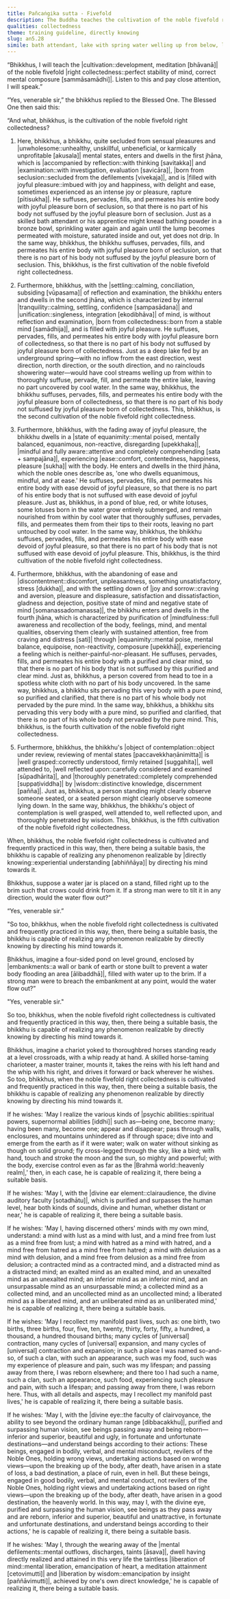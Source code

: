 ```yaml
---
title: Pañcaṅgika sutta - Fivefold
description: The Buddha teaches the cultivation of the noble fivefold right collectedness with vivid similes, and shares how one who has cultivated this can realize any phenomenon realizable by directly knowing.
qualities: collectedness
theme: training guideline, directly knowing
slug: an5.28
simile: bath attendant, lake with spring water welling up from below, lotus suffused from its tip to its root with cool water, person covered from head to toe with a white cloth, water jar filled to the brim, four-sided pond enclosed by embankments, chariot yoked to thoroughbred horses
---
```


“Bhikkhus, I will teach the |cultivation::development, meditation [bhāvanā]| of the noble fivefold |right collectedness::perfect stability of mind, correct mental composure [sammāsamādhi]|. Listen to this and pay close attention, I will speak.”

“Yes, venerable sir,” the bhikkhus replied to the Blessed One. The Blessed One then said this:

“And what, bhikkhus, is the cultivation of the noble fivefold right collectedness?

1) Here, bhikkhus, a bhikkhu, quite secluded from sensual pleasures and |unwholesome::unhealthy, unskillful, unbeneficial, or karmically unprofitable [akusala]| mental states, enters and dwells in the first jhāna, which is |accompanied by reflection::with thinking [savitakka]| and |examination::with investigation, evaluation [savicāra]|, |born from seclusion::secluded from the defilements [vivekaja]|, and is |filled with joyful pleasure::imbued with joy and happiness, with delight and ease, sometimes experienced as an intense joy or pleasure, rapture [pītisukha]|. He suffuses, pervades, fills, and permeates his entire body with joyful pleasure born of seclusion, so that there is no part of his body not suffused by the joyful pleasure born of seclusion. Just as a skilled bath attendant or his apprentice might knead bathing powder in a bronze bowl, sprinkling water again and again until the lump becomes permeated with moisture, saturated inside and out, yet does not drip. In the same way, bhikkhus, the bhikkhu suffuses, pervades, fills, and permeates his entire body with joyful pleasure born of seclusion, so that there is no part of his body not suffused by the joyful pleasure born of seclusion. This, bhikkhus, is the first cultivation of the noble fivefold right collectedness.

2) Furthermore, bhikkhus, with the |settling::calming, conciliation, subsiding [vūpasama]| of reflection and examination, the bhikkhu enters and dwells in the second jhāna, which is characterized by internal |tranquility::calming, settling, confidence [sampasādana]| and |unification::singleness, integration [ekodibhāva]| of mind, is without reflection and examination, |born from collectedness::born from a stable mind [samādhija]|, and is filled with joyful pleasure. He suffuses, pervades, fills, and permeates his entire body with joyful pleasure born of collectedness, so that there is no part of his body not suffused by joyful pleasure born of collectedness. Just as a deep lake fed by an underground spring—with no inflow from the east direction, west direction, north direction, or the south direction, and no rainclouds showering water—would have cool streams welling up from within to thoroughly suffuse, pervade, fill, and permeate the entire lake, leaving no part uncovered by cool water. In the same way, bhikkhus, the bhikkhu suffuses, pervades, fills, and permeates his entire body with the joyful pleasure born of collectedness, so that there is no part of his body not suffused by joyful pleasure born of collectedness. This, bhikkhus, is the second cultivation of the noble fivefold right collectedness.

3) Furthermore, bhikkhus, with the fading away of joyful pleasure, the bhikkhu dwells in a |state of equanimity::mental poised, mentally balanced, equanimous, non-reactive, disregarding [upekkhaka]|, |mindful and fully aware::attentive and completely comprehending [sata + sampajāna]|, experiencing |ease::comfort, contentedness, happiness, pleasure [sukha]| with the body. He enters and dwells in the third jhāna, which the noble ones describe as, 'one who dwells equanimous, mindful, and at ease.' He suffuses, pervades, fills, and permeates his entire body with ease devoid of joyful pleasure, so that there is no part of his entire body that is not suffused with ease devoid of joyful pleasure. Just as, bhikkhus, in a pond of blue, red, or white lotuses, some lotuses born in the water grow entirely submerged, and remain nourished from within by cool water that thoroughly suffuses, pervades, fills, and permeates them from their tips to their roots, leaving no part untouched by cool water. In the same way, bhikkhus, the bhikkhu suffuses, pervades, fills, and permeates his entire body with ease devoid of joyful pleasure, so that there is no part of his body that is not suffused with ease devoid of joyful pleasure. This, bhikkhus, is the third cultivation of the noble fivefold right collectedness.

4) Furthermore, bhikkhus, with the abandoning of ease and |discontentment::discomfort, unpleasantness, something unsatisfactory, stress [dukkha]|, and with the settling down of |joy and sorrow::craving and aversion, pleasure and displeasure, satisfaction and dissatisfaction, gladness and dejection, positive state of mind and negative state of mind [somanassadomanassa]|, the bhikkhu enters and dwells in the fourth jhāna, which is characterized by purification of |mindfulness::full awareness and recollection of the body, feelings, mind, and mental qualities, observing them clearly with sustained attention, free from craving and distress [sati]| through |equanimity::mental poise, mental balance, equipoise, non-reactivity, composure [upekkhā]|, experiencing a feeling which is neither-painful-nor-pleasant. He suffuses, pervades, fills, and permeates his entire body with a purified and clear mind, so that there is no part of his body that is not suffused by this purified and clear mind. Just as, bhikkhus, a person covered from head to toe in a spotless white cloth with no part of his body uncovered. In the same way, bhikkhus, a bhikkhu sits pervading this very body with a pure mind, so purified and clarified, that there is no part of his whole body not pervaded by the pure mind. In the same way, bhikkhus, a bhikkhu sits pervading this very body with a pure mind, so purified and clarified, that there is no part of his whole body not pervaded by the pure mind. This, bhikkhus, is the fourth cultivation of the noble fivefold right collectedness.

5) Furthermore, bhikkhus, the bhikkhu's |object of contemplation::object under review, reviewing of mental states [paccavekkhaṇānimitta]| is |well grasped::correctly understood, firmly retained [suggahita]|, well attended to, |well reflected upon::carefully considered and examined [sūpadhārita]|, and |thoroughly penetrated::completely comprehended [suppaṭividdha]| by |wisdom::distinctive knowledge, discernment [pañña]|. Just as, bhikkhus, a person standing might clearly observe someone seated, or a seated person might clearly observe someone lying down. In the same way, bhikkhus, the bhikkhu's object of contemplation is well grasped, well attended to, well reflected upon, and thoroughly penetrated by wisdom. This, bhikkhus, is the fifth cultivation of the noble fivefold right collectedness.

When, bhikkhus, the noble fivefold right collectedness is cultivated and frequently practiced in this way, then, there being a suitable basis, the bhikkhu is capable of realizing any phenomenon realizable by |directly knowing::experiential understanding [abhiññāya]| by directing his mind towards it.

Bhikkhus, suppose a water jar is placed on a stand, filled right up to the brim such that crows could drink from it. If a strong man were to tilt it in any direction, would the water flow out?”

“Yes, venerable sir.”

"So too, bhikkhus, when the noble fivefold right collectedness is cultivated and frequently practiced in this way, then, there being a suitable basis, the bhikkhu is capable of realizing any phenomenon realizable by directly knowing by directing his mind towards it.

Bhikkhus, imagine a four-sided pond on level ground, enclosed by |embankments::a wall or bank of earth or stone built to prevent a water body flooding an area [ālibaddhā]|, filled with water up to the brim. If a strong man were to breach the embankment at any point, would the water flow out?”

"Yes, venerable sir."

So too, bhikkhus, when the noble fivefold right collectedness is cultivated and frequently practiced in this way, then, there being a suitable basis, the bhikkhu is capable of realizing any phenomenon realizable by directly knowing by directing his mind towards it.

Bhikkhus, imagine a chariot yoked to thoroughbred horses standing ready at a level crossroads, with a whip ready at hand. A skilled horse-taming charioteer, a master trainer, mounts it, takes the reins with his left hand and the whip with his right, and drives it forward or back wherever he wishes. So too, bhikkhus, when the noble fivefold right collectedness is cultivated and frequently practiced in this way, then, there being a suitable basis, the bhikkhu is capable of realizing any phenomenon realizable by directly knowing by directing his mind towards it.

If he wishes: 'May I realize the various kinds of |psychic abilities::spiritual powers, supernormal abilities [iddhi]| such as—being one, become many; having been many, become one; appear and disappear; pass through walls, enclosures, and mountains unhindered as if through space; dive into and emerge from the earth as if it were water; walk on water without sinking as though on solid ground; fly cross-legged through the sky, like a bird; with hand, touch and stroke the moon and the sun, so mighty and powerful; with the body, exercise control even as far as the |Brahmā world::heavenly realm|,' then, in each case, he is capable of realizing it, there being a suitable basis.

If he wishes: 'May I, with the |divine ear element::clairaudience, the divine auditory faculty [sotadhātu]|, which is purified and surpasses the human level, hear both kinds of sounds, divine and human, whether distant or near,' he is capable of realizing it, there being a suitable basis.

If he wishes: 'May I, having discerned others' minds with my own mind, understand: a mind with lust as a mind with lust, and a mind free from lust as a mind free from lust; a mind with hatred as a mind with hatred, and a mind free from hatred as a mind free from hatred; a mind with delusion as a mind with delusion, and a mind free from delusion as a mind free from delusion; a contracted mind as a contracted mind, and a distracted mind as a distracted mind; an exalted mind as an exalted mind, and an unexalted mind as an unexalted mind; an inferior mind as an inferior mind, and an unsurpassable mind as an unsurpassable mind; a collected mind as a collected mind, and an uncollected mind as an uncollected mind; a liberated mind as a liberated mind, and an unliberated mind as an unliberated mind,' he is capable of realizing it, there being a suitable basis.

If he wishes: 'May I recollect my manifold past lives, such as: one birth, two births, three births, four, five, ten, twenty, thirty, forty, fifty, a hundred, a thousand, a hundred thousand births; many cycles of [universal] contraction, many cycles of [universal] expansion, and many cycles of [universal] contraction and expansion; in such a place I was named so-and-so, of such a clan, with such an appearance, such was my food, such was my experience of pleasure and pain, such was my lifespan; and passing away from there, I was reborn elsewhere; and there too I had such a name, such a clan, such an appearance, such food, experiencing such pleasure and pain, with such a lifespan; and passing away from there, I was reborn here. Thus, with all details and aspects, may I recollect my manifold past lives,' he is capable of realizing it, there being a suitable basis.

If he wishes: 'May I, with the |divine eye::the faculty of clairvoyance, the ability to see beyond the ordinary human range [dibbacakkhu]|, purified and surpassing human vision, see beings passing away and being reborn—inferior and superior, beautiful and ugly, in fortunate and unfortunate destinations—and understand beings according to their actions: These beings, engaged in bodily, verbal, and mental misconduct, revilers of the Noble Ones, holding wrong views, undertaking actions based on wrong views—upon the breaking up of the body, after death, have arisen in a state of loss, a bad destination, a place of ruin, even in hell. But these beings, engaged in good bodily, verbal, and mental conduct, not revilers of the Noble Ones, holding right views and undertaking actions based on right views—upon the breaking up of the body, after death, have arisen in a good destination, the heavenly world. In this way, may I, with the divine eye, purified and surpassing the human vision, see beings as they pass away and are reborn, inferior and superior, beautiful and unattractive, in fortunate and unfortunate destinations, and understand beings according to their actions,' he is capable of realizing it, there being a suitable basis.

If he wishes: 'May I, through the wearing away of the |mental defilements::mental outflows, discharges, taints [āsava]|, dwell having directly realized and attained in this very life the taintless |liberation of mind::mental liberation, emancipation of heart, a meditation attainment [cetovimutti]| and |liberation by wisdom::emancipation by insight [paññāvimutti]|, achieved by one's own direct knowledge,' he is capable of realizing it, there being a suitable basis.